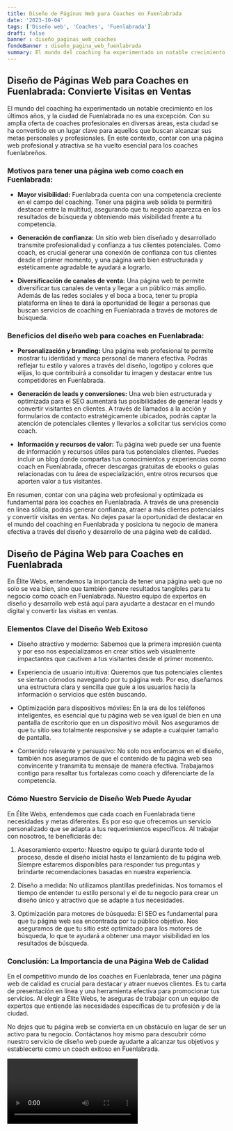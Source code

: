 ```yaml
---
title: Diseño de Páginas Web para Coaches en Fuenlabrada
date: '2023-10-04'
tags: ['Diseño web', 'Coaches', 'Fuenlabrada']
draft: false
banner : diseño_paginas_web_coaches
fondoBanner : diseño_pagina_web_fuenlabrada
summary: El mundo del coaching ha experimentado un notable crecimiento en los últimos años, y la ciudad de Fuenlabrada no es una excepción. Con su amplia oferta de coaches profesionales en diversas áreas, esta ciudad se ha convertido en un lugar clave para aquellos que buscan alcanzar sus metas personales y profesionales. En este contexto, contar con una página web profesional y atractiva se ha vuelto esencial para los coaches fuenlabreños.
---
```


## Diseño de Páginas Web para Coaches en Fuenlabrada: Convierte Visitas en Ventas

El mundo del coaching ha experimentado un notable crecimiento en los últimos años, y la ciudad de Fuenlabrada no es una excepción. Con su amplia oferta de coaches profesionales en diversas áreas, esta ciudad se ha convertido en un lugar clave para aquellos que buscan alcanzar sus metas personales y profesionales. En este contexto, contar con una página web profesional y atractiva se ha vuelto esencial para los coaches fuenlabreños.

### Motivos para tener una página web como coach en Fuenlabrada:

- **Mayor visibilidad:** Fuenlabrada cuenta con una competencia creciente en el campo del coaching. Tener una página web sólida te permitirá destacar entre la multitud, asegurando que tu negocio aparezca en los resultados de búsqueda y obteniendo más visibilidad frente a tu competencia.

- **Generación de confianza:** Un sitio web bien diseñado y desarrollado transmite profesionalidad y confianza a tus clientes potenciales. Como coach, es crucial generar una conexión de confianza con tus clientes desde el primer momento, y una página web bien estructurada y estéticamente agradable te ayudará a lograrlo.

- **Diversificación de canales de venta:** Una página web te permite diversificar tus canales de venta y llegar a un público más amplio. Además de las redes sociales y el boca a boca, tener tu propia plataforma en línea te dará la oportunidad de llegar a personas que buscan servicios de coaching en Fuenlabrada a través de motores de búsqueda.

### Beneficios del diseño web para coaches en Fuenlabrada:

- **Personalización y branding:** Una página web profesional te permite mostrar tu identidad y marca personal de manera efectiva. Podrás reflejar tu estilo y valores a través del diseño, logotipo y colores que elijas, lo que contribuirá a consolidar tu imagen y destacar entre tus competidores en Fuenlabrada.

- **Generación de leads y conversiones:** Una web bien estructurada y optimizada para el SEO aumentará tus posibilidades de generar leads y convertir visitantes en clientes. A través de llamados a la acción y formularios de contacto estratégicamente ubicados, podrás captar la atención de potenciales clientes y llevarlos a solicitar tus servicios como coach.

- **Información y recursos de valor:** Tu página web puede ser una fuente de información y recursos útiles para tus potenciales clientes. Puedes incluir un blog donde compartas tus conocimientos y experiencias como coach en Fuenlabrada, ofrecer descargas gratuitas de ebooks o guías relacionadas con tu área de especialización, entre otros recursos que aporten valor a tus visitantes.

En resumen, contar con una página web profesional y optimizada es fundamental para los coaches en Fuenlabrada. A través de una presencia en línea sólida, podrás generar confianza, atraer a más clientes potenciales y convertir visitas en ventas. No dejes pasar la oportunidad de destacar en el mundo del coaching en Fuenlabrada y posiciona tu negocio de manera efectiva a través del diseño y desarrollo de una página web de calidad.

<GifSeo />

<Cta />

## Diseño de Página Web para Coaches en Fuenlabrada

En Élite Webs, entendemos la importancia de tener una página web que no solo se vea bien, sino que también genere resultados tangibles para tu negocio como coach en Fuenlabrada. Nuestro equipo de expertos en diseño y desarrollo web está aquí para ayudarte a destacar en el mundo digital y convertir las visitas en ventas.

### Elementos Clave del Diseño Web Exitoso

- Diseño atractivo y moderno: Sabemos que la primera impresión cuenta y por eso nos especializamos en crear sitios web visualmente impactantes que cautiven a tus visitantes desde el primer momento.

- Experiencia de usuario intuitiva: Queremos que tus potenciales clientes se sientan cómodos navegando por tu página web. Por eso, diseñamos una estructura clara y sencilla que guíe a los usuarios hacia la información o servicios que estén buscando.

- Optimización para dispositivos móviles: En la era de los teléfonos inteligentes, es esencial que tu página web se vea igual de bien en una pantalla de escritorio que en un dispositivo móvil. Nos aseguramos de que tu sitio sea totalmente responsive y se adapte a cualquier tamaño de pantalla.

- Contenido relevante y persuasivo: No solo nos enfocamos en el diseño, también nos aseguramos de que el contenido de tu página web sea convincente y transmita tu mensaje de manera efectiva. Trabajamos contigo para resaltar tus fortalezas como coach y diferenciarte de la competencia.

### Cómo Nuestro Servicio de Diseño Web Puede Ayudar

En Élite Webs, entendemos que cada coach en Fuenlabrada tiene necesidades y metas diferentes. Es por eso que ofrecemos un servicio personalizado que se adapta a tus requerimientos específicos. Al trabajar con nosotros, te beneficiarás de:

1. Asesoramiento experto: Nuestro equipo te guiará durante todo el proceso, desde el diseño inicial hasta el lanzamiento de tu página web. Siempre estaremos disponibles para responder tus preguntas y brindarte recomendaciones basadas en nuestra experiencia.

2. Diseño a medida: No utilizamos plantillas predefinidas. Nos tomamos el tiempo de entender tu estilo personal y el de tu negocio para crear un diseño único y atractivo que se adapte a tus necesidades.

3. Optimización para motores de búsqueda: El SEO es fundamental para que tu página web sea encontrada por tu público objetivo. Nos aseguramos de que tu sitio esté optimizado para los motores de búsqueda, lo que te ayudará a obtener una mayor visibilidad en los resultados de búsqueda.

### Conclusión: La Importancia de una Página Web de Calidad

En el competitivo mundo de los coaches en Fuenlabrada, tener una página web de calidad es crucial para destacar y atraer nuevos clientes. Es tu carta de presentación en línea y una herramienta efectiva para promocionar tus servicios. Al elegir a Élite Webs, te aseguras de trabajar con un equipo de expertos que entiende las necesidades específicas de tu profesión y de la ciudad.

No dejes que tu página web se convierta en un obstáculo en lugar de ser un activo para tu negocio. Contáctanos hoy mismo para descubrir cómo nuestro servicio de diseño web puede ayudarte a alcanzar tus objetivos y establecerte como un coach exitoso en Fuenlabrada.

<Video />

<CtaBot job='Coaches' city='Fuenlabrada'/>

<Gmaps query='Fuenlabrada+españa+maps' />